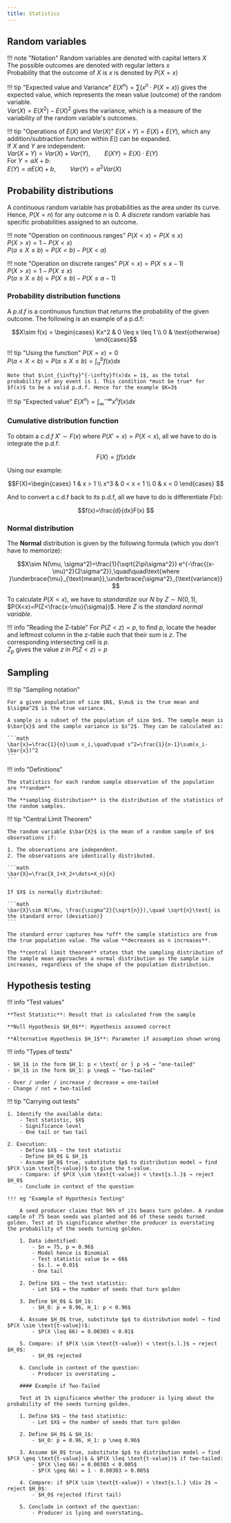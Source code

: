 ```yaml
---
title: Statistics
---
```


## Random variables

!!! note "Notation"
    Random variables are denoted with capital letters $X$  
    The possible outcomes are denoted with regular letters $x$  
    Probability that the outcome of $X$ is $x$ is denoted by $P(X=x)$

!!! tip "Expected value and Variance"
    $E(X^n)=\sum(x^n\cdot P(X=x))$ gives the expected value, which represents the mean value (outcome) of the random variable.  
    $Var(X)=E(X^2)-E(X)^2$ gives the variance, which is a measure of the variability of the random variable's outcomes.

!!! tip "Operations of $E(X)$ and $Var(X)$"
    $E(X+Y)=E(X)+E(Y)$, which any addition/subtraction function within $E()$ can be expanded.  
    If $X$ and $Y$ are independent:  
    $Var(X+Y) = Var(X) + Var(Y),\quad\quad E(XY) = E(X)\cdot E(Y)$  
    For $Y=aX+b$:  
    $E(Y)=aE(X)+b,\quad\quad Var(Y)=a^2Var(X)$

## Probability distributions

A *continuous* random variable has probabilities as the area under its curve. Hence, $P(X=n)$ for any outcome $n$ is $0$. A *discrete* random variable has specific probabilities assigned to an outcome.

!!! note "Operation on continuous ranges"
    $P(X<x)=P(X\leq x)$  
    $P(X>x)=1 - P(X<x)$  
    $P(a\leq X\leq b)=P(X<b)-P(X<a)$

!!! note "Operation on discrete ranges"
    $P(X<x)=P(X\leq x-1)$  
    $P(X>x)=1-P(X\leq x)$  
    $P(a\leq X\leq b)=P(X\leq b)-P(X\leq a-1)$

### Probability distribution functions

A *p.d.f* is a continuous function that returns the probability of the given outcome. The following is an example of a p.d.f:

```math
X\sim f(x) = \begin{cases} Kx^2 & 0 \leq x \leq 1 \\ 0 & \text{otherwise} \end{cases}
```

!!! tip "Using the function"
    $P(X=x)=0$  
    $P(a<X<b)=P(a\leq X\leq b)=\int_{a}^{b}f(x)dx$  
    
    Note that $\int_{\infty}^{-\infty}f(x)dx = 1$, as the total probability of any event is 1. This condition *must be true* for $f(x)$ to be a valid p.d.f. Hence for the example $K=3$

!!! tip "Expected value"
    $E(X^n)=\int_{\infty}^{-\infty}x^nf(x)dx$

### Cumulative distribution function

To obtain a *c.d.f* $X'\sim F(x)$ where $P(X'=x) = P(X < x)$, all we have to do is integrate the p.d.f:

```math
F(X)=\int f(x)dx 
```

Using our example:

```math
F(X)=\begin{cases} 1 & x > 1 \\ x^3 & 0 < x < 1 \\ 0 & x < 0 \end{cases} 
```

And to convert a c.d.f back to its p.d.f, all we have to do is differentiate $F(x)$:

```math
f(x)=\frac{d}{dx}F(x) 
```


### Normal distribution

The **Normal** distribution is given by the following formula (which you don't have to memorize):

```math
X\sim N(\mu, \sigma^2)=\frac{1}{\sqrt{2\pi\sigma^2}} e^{-\frac{(x-\mu)^2}{2\sigma^2}},\quad\quad\text{where }\underbrace{\mu}_{\text{mean}},\underbrace{\sigma^2}_{\text{variance}}
```

To calculate $P(X<x)$, we have to *standardize* our $N$ by $Z\sim N(0, 1)$, $P(X<x)=P(Z<\frac{x-\mu}{\sigma})$. Here $Z$ is the *standard normal variable*.

!!! info "Reading the Z-table"
    For $P(Z<z)=p$, to find $p$, locate the header and leftmost column in the z-table such that their *sum* is $z$. The corresponding intersecting cell is $p$.  
    $Z_p$ gives the value $z$ in $P(Z<z)=p$

## Sampling

!!! tip "Sampling notation"

    For a given population of size $N$, $\mu$ is the true mean and $\sigma^2$ is the true variance.

    A sample is a subset of the population of size $n$. The sample mean is $\bar{x}$ and the sample variance is $s^2$. They can be calculated as:

    ```math
    \bar{x}=\frac{1}{n}\sum x_i,\quad\quad s^2=\frac{1}{n-1}\sum(x_i-\bar{x})^2
    ```

!!! info "Definitions"

    The statistics for each random sample observation of the population are **random**.

    The **sampling distribution** is the distribution of the statistics of the random samples. 
    

!!! tip "Central Limit Theorem"    

    The random variable $\bar{X}$ is the mean of a random sample of $n$ observations if:
    
    1. The observations are independent.
    2. The observations are identically distributed.

    ```math
    \bar{X}=\frac{X_1+X_2+\dots+X_n}{n}
    ```

    If $X$ is normally distributed:

    ```math
    \bar{X}\sim N(\mu, \frac{\sigma^2}{\sqrt{n}}),\quad \sqrt{n}\text{ is the standard error (deviation)}
    ```

    The standard error captures how *off* the sample statistics are from the true population value. The value **decreases as n increases**.

    The **central limit theorem** states that the sampling distribution of the sample mean approaches a normal distribution as the sample size increases, regardless of the shape of the population distribution.

## Hypothesis testing

!!! info "Test values"
    
    **Test Statistic**: Result that is calculated from the sample

    **Null Hypothesis $H_0$**: Hypothesis assumed correct

    **Alternative Hypothesis $H_1$**: Parameter if assumption shown wrong

!!! info "Types of tests"

    - $H_1$ in the form $H_1: p < \text{ or } p >$ → "one-tailed"
    - $H_1$ in the form $H_1: p \neq$ → "two-tailed"

    - Over / under / increase / decrease = one-tailed
    - Change / not = two-tailed

!!! tip "Carrying out tests"

    1. Identify the available data:
        - Test statistic, $X$
        - Significance level
        - One tail or two tail

    2. Execution:
        - Define $X$ – the test statistic
        - Define $H_0$ & $H_1$
        - Assume $H_0$ true, substitute $p$ to distribution model → find $P(X \sim \text{t-value})$ to give the t-value.
        - Compare: if $P(X \sim \text{t-value}) < \text{s.l.}$ → reject $H_0$
        - Conclude in context of the question

    !!! eg "Example of Hypothesis Testing"

        A seed producer claims that 96% of its beans turn golden. A random sample of 75 bean seeds was planted and 66 of these seeds turned golden. Test at 1% significance whether the producer is overstating the probability of the seeds turning golden.

        1. Data identified:
            - $n = 75, p = 0.96$
            - Model hence is Binomial
            - Test statistic value $x = 66$
            - $s.l. = 0.01$
            - One tail

        2. Define $X$ – the test statistic:
            - Let $X$ = the number of seeds that turn golden

        3. Define $H_0$ & $H_1$:
            - $H_0: p = 0.96, H_1: p < 0.96$

        4. Assume $H_0$ true, substitute $p$ to distribution model → find $P(X \sim \text{t-value})$:
            - $P(X \leq 66) = 0.00303 < 0.01$

        5. Compare: if $P(X \sim \text{t-value}) < \text{s.l.}$ → reject $H_0$:
            - $H_0$ rejected

        6. Conclude in context of the question:
            - Producer is overstating …

        #### Example if Two-Tailed

        Test at 1% significance whether the producer is lying about the probability of the seeds turning golden.

        1. Define $X$ – the test statistic:
            - Let $X$ = the number of seeds that turn golden

        2. Define $H_0$ & $H_1$:
            - $H_0: p = 0.96, H_1: p \neq 0.96$

        3. Assume $H_0$ true, substitute $p$ to distribution model → find $P(X \geq \text{t-value})$ & $P(X \leq \text{t-value})$ if two-tailed:
            - $P(X \leq 66) = 0.00303 < 0.005$
            - $P(X \geq 66) = 1 - 0.00303 > 0.005$

        4. Compare: if $P(X \sim \text{t-value}) < \text{s.l.} \div 2$ → reject $H_0$:
            - $H_0$ rejected (first tail)

        5. Conclude in context of the question:
            - Producer is lying and overstating…

